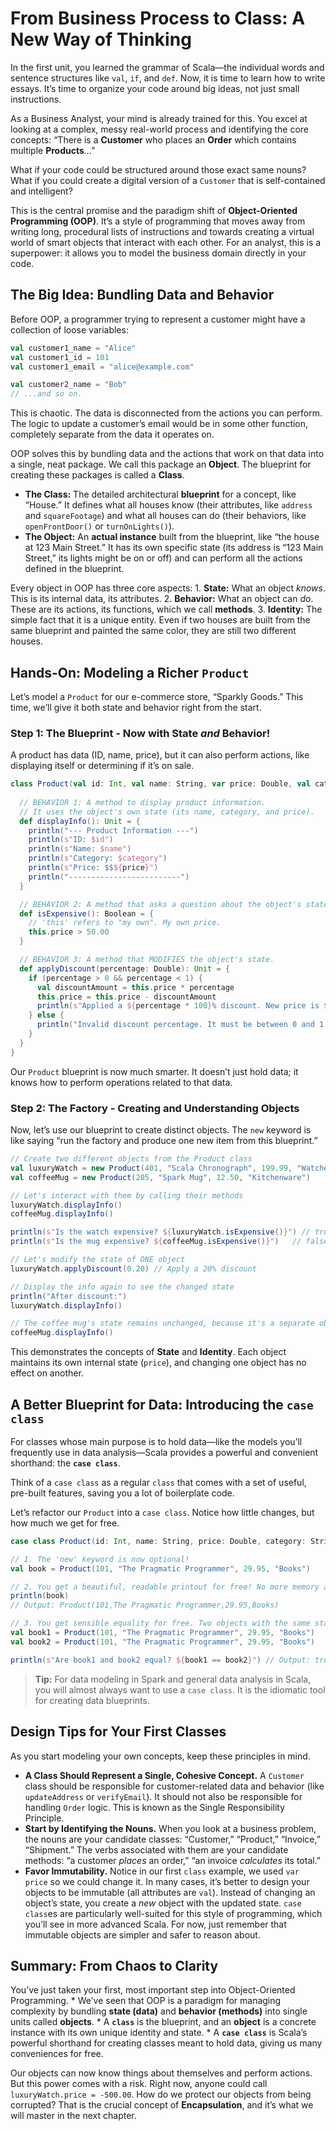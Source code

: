 # From Business Process to Class: A New Way of Thinking

In the first unit, you learned the grammar of Scala—the individual words and sentence structures like `val`, `if`, and `def`. Now, it is time to learn how to write essays. It's time to organize your code around big ideas, not just small instructions.

As a Business Analyst, your mind is already trained for this. You excel at looking at a complex, messy real-world process and identifying the core concepts: "There is a **Customer** who places an **Order** which contains multiple **Products**..."

What if your code could be structured around those exact same nouns? What if you could create a digital version of a `Customer` that is self-contained and intelligent?

This is the central promise and the paradigm shift of **Object-Oriented Programming (OOP)**. It's a style of programming that moves away from writing long, procedural lists of instructions and towards creating a virtual world of smart objects that interact with each other. For an analyst, this is a superpower: it allows you to model the business domain directly in your code.

## The Big Idea: Bundling Data and Behavior

Before OOP, a programmer trying to represent a customer might have a collection of loose variables:
```scala
val customer1_name = "Alice"
val customer1_id = 101
val customer1_email = "alice@example.com"

val customer2_name = "Bob"
// ...and so on.
```
This is chaotic. The data is disconnected from the actions you can perform. The logic to update a customer's email would be in some other function, completely separate from the data it operates on.

OOP solves this by bundling data and the actions that work on that data into a single, neat package. We call this package an **Object**. The blueprint for creating these packages is called a **Class**.

* **The Class:** The detailed architectural **blueprint** for a concept, like "House." It defines what all houses know (their attributes, like `address` and `squareFootage`) and what all houses can do (their behaviors, like `openFrontDoor()` or `turnOnLights()`).
* **The Object:** An **actual instance** built from the blueprint, like "the house at 123 Main Street." It has its own specific state (its address is "123 Main Street," its lights might be on or off) and can perform all the actions defined in the blueprint.

Every object in OOP has three core aspects:
1.  **State:** What an object *knows*. This is its internal data, its attributes.
2.  **Behavior:** What an object can *do*. These are its actions, its functions, which we call **methods**.
3.  **Identity:** The simple fact that it is a unique entity. Even if two houses are built from the same blueprint and painted the same color, they are still two different houses.

## Hands-On: Modeling a Richer `Product`

Let's model a `Product` for our e-commerce store, "Sparkly Goods." This time, we'll give it both state and behavior right from the start.

### Step 1: The Blueprint - Now with State *and* Behavior!

A product has data (ID, name, price), but it can also perform actions, like displaying itself or determining if it's on sale.

```scala
class Product(val id: Int, val name: String, var price: Double, val category: String) {
  
  // BEHAVIOR 1: A method to display product information.
  // It uses the object's own state (its name, category, and price).
  def displayInfo(): Unit = {
    println("--- Product Information ---")
    println(s"ID: $id")
    println(s"Name: $name")
    println(s"Category: $category")
    println(s"Price: $$${price}")
    println("-------------------------")
  }

  // BEHAVIOR 2: A method that asks a question about the object's state.
  def isExpensive(): Boolean = {
    // 'this' refers to "my own". My own price.
    this.price > 50.00 
  }

  // BEHAVIOR 3: A method that MODIFIES the object's state.
  def applyDiscount(percentage: Double): Unit = {
    if (percentage > 0 && percentage < 1) {
      val discountAmount = this.price * percentage
      this.price = this.price - discountAmount
      println(s"Applied a ${percentage * 100}% discount. New price is $$${this.price}")
    } else {
      println("Invalid discount percentage. It must be between 0 and 1.")
    }
  }
}
```
Our `Product` blueprint is now much smarter. It doesn't just hold data; it knows how to perform operations related to that data.

### Step 2: The Factory - Creating and Understanding Objects

Now, let's use our blueprint to create distinct objects. The `new` keyword is like saying "run the factory and produce one new item from this blueprint."

```scala
// Create two different objects from the Product class
val luxuryWatch = new Product(401, "Scala Chronograph", 199.99, "Watches")
val coffeeMug = new Product(205, "Spark Mug", 12.50, "Kitchenware")

// Let's interact with them by calling their methods
luxuryWatch.displayInfo()
coffeeMug.displayInfo()

println(s"Is the watch expensive? ${luxuryWatch.isExpensive()}") // true
println(s"Is the mug expensive? ${coffeeMug.isExpensive()}")   // false

// Let's modify the state of ONE object
luxuryWatch.applyDiscount(0.20) // Apply a 20% discount

// Display the info again to see the changed state
println("After discount:")
luxuryWatch.displayInfo() 

// The coffee mug's state remains unchanged, because it's a separate object!
coffeeMug.displayInfo()
```
This demonstrates the concepts of **State** and **Identity**. Each object maintains its own internal state (`price`), and changing one object has no effect on another.

## A Better Blueprint for Data: Introducing the `case class`

For classes whose main purpose is to hold data—like the models you'll frequently use in data analysis—Scala provides a powerful and convenient shorthand: the **`case class`**.

Think of a `case class` as a regular `class` that comes with a set of useful, pre-built features, saving you a lot of boilerplate code.

Let's refactor our `Product` into a `case class`. Notice how little changes, but how much we get for free.

```scala
case class Product(id: Int, name: String, price: Double, category: String)

// 1. The 'new' keyword is now optional!
val book = Product(101, "The Pragmatic Programmer", 29.95, "Books")

// 2. You get a beautiful, readable printout for free! No more memory addresses.
println(book)
// Output: Product(101,The Pragmatic Programmer,29.95,Books)

// 3. You get sensible equality for free. Two objects with the same state are equal.
val book1 = Product(101, "The Pragmatic Programmer", 29.95, "Books")
val book2 = Product(101, "The Pragmatic Programmer", 29.95, "Books")

println(s"Are book1 and book2 equal? ${book1 == book2}") // Output: true
```
> **Tip:** For data modeling in Spark and general data analysis in Scala, you will almost always want to use a `case class`. It is the idiomatic tool for creating data blueprints.

## Design Tips for Your First Classes

As you start modeling your own concepts, keep these principles in mind.

* **A Class Should Represent a Single, Cohesive Concept.** A `Customer` class should be responsible for customer-related data and behavior (like `updateAddress` or `verifyEmail`). It should not also be responsible for handling `Order` logic. This is known as the Single Responsibility Principle.
* **Start by Identifying the Nouns.** When you look at a business problem, the nouns are your candidate classes: "Customer," "Product," "Invoice," "Shipment." The verbs associated with them are your candidate methods: "a customer *places* an order," "an invoice *calculates* its total."
* **Favor Immutability.** Notice in our first `class` example, we used `var price` so we could change it. In many cases, it's better to design your objects to be immutable (all attributes are `val`). Instead of changing an object's state, you create a *new* object with the updated state. `case class`es are particularly well-suited for this style of programming, which you'll see in more advanced Scala. For now, just remember that immutable objects are simpler and safer to reason about.

## Summary: From Chaos to Clarity

You've just taken your first, most important step into Object-Oriented Programming.
* We've seen that OOP is a paradigm for managing complexity by bundling **state (data)** and **behavior (methods)** into single units called **objects**.
* A **`class`** is the blueprint, and an **object** is a concrete instance with its own unique identity and state.
* A **`case class`** is Scala's powerful shorthand for creating classes meant to hold data, giving us many conveniences for free.

Our objects can now know things about themselves and perform actions. But this power comes with a risk. Right now, anyone could call `luxuryWatch.price = -500.00`. How do we protect our objects from being corrupted? That is the crucial concept of **Encapsulation**, and it's what we will master in the next chapter.